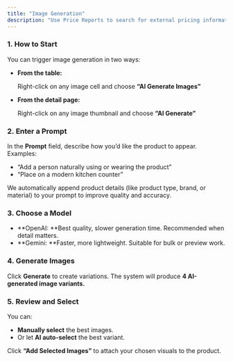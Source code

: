 ```yaml
---
title: "Image Generation"
description: "Use Price Reports to search for external pricing information for your products. "
---
```


### **1. How to Start**

You can trigger image generation in two ways:

- **From the table:**

  Right-click on any image cell and choose **“AI Generate Images”**
- **From the detail page:**

  Right-click on any image thumbnail and choose **“AI Generate”**

### **2. Enter a Prompt**

In the **Prompt** field, describe how you’d like the product to appear. Examples:

- “Add a person naturally using or wearing the product”
- “Place on a modern kitchen counter”

<Tip>
  We automatically append product details (like product type, brand, or material) to your prompt to improve quality and accuracy.
</Tip>

### **3. Choose a Model**

- **OpenAI: **Best quality, slower generation time. Recommended when detail matters.
- **Gemini: **Faster, more lightweight. Suitable for bulk or preview work.

### **4. Generate Images**

Click **Generate** to create variations. The system will produce **4 AI-generated image variants.**

### **5. Review and Select**

You can:

- **Manually select** the best images.
- Or let **AI auto-select** the best variant.

Click **“Add Selected Images”** to attach your chosen visuals to the product.